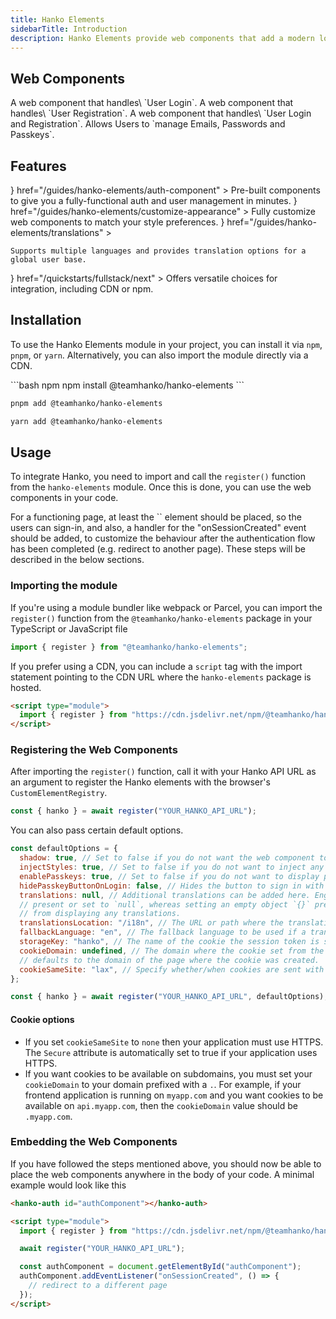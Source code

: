 ```yaml
---
title: Hanko Elements
sidebarTitle: Introduction
description: Hanko Elements provide web components that add a modern login and registration experience for your users.
---
```

## Web Components
<CardGroup cols={2}>
  <Card
    title="<Hanko-Login/>"
    href="/guides/hanko-elements/login-component"
  >
    A web component that handles\
    `User Login`.
  </Card>
  <Card
    title="<Hanko-Register/>"
    href="/guides/hanko-elements/register-component"
  >
    A web component that handles\
    `User Registration`.
  </Card>
  <Card
    title="<Hanko-Auth/>"
    href="/guides/hanko-elements/auth-component"
  >
    A web component that handles\
    `User Login and Registration`.
  </Card>
  <Card
    title="<Hanko-Profile/>"
    href="/guides/hanko-elements/profile-component"
  >
    Allows Users to 
    `manage Emails, Passwords and Passkeys`.
  </Card>
</CardGroup>


## Features

<CardGroup cols={2}>
  <Card
    title="Web Components"
    icon={
      <svg
        xmlns="http://www.w3.org/2000/svg"
        className="icon icon-tabler icon-tabler-components"
        width="24"
        height="24"
        viewBox="0 0 24 24"
        strokeWidth="2"
        stroke="currentColor"
        fill="none"
        strokeLinecap="round"
        strokeLinejoin="round"
      >
        <path stroke="none" d="M0 0h24v24H0z" fill="none"></path>
        <path d="M3 12l3 3l3 -3l-3 -3z"></path>
        <path d="M15 12l3 3l3 -3l-3 -3z"></path>
        <path d="M9 6l3 3l3 -3l-3 -3z"></path>
        <path d="M9 18l3 3l3 -3l-3 -3z"></path>
      </svg>
    }
    href="/guides/hanko-elements/auth-component"
  >
    Pre-built components to give you a fully-functional auth and user management in minutes.
  </Card>
  <Card
    title="Customization"
    icon={
      <svg
        xmlns="http://www.w3.org/2000/svg"
        className="icon icon-tabler icon-tabler-brush"
        width="24"
        height="24"
        viewBox="0 0 24 24"
        strokeWidth="2"
        stroke="currentColor"
        fill="none"
        strokeLinecap="round"
        strokeLinejoin="round"
      >
        <path stroke="none" d="M0 0h24v24H0z" fill="none"></path>
        <path d="M3 21v-4a4 4 0 1 1 4 4h-4"></path>
        <path d="M21 3a16 16 0 0 0 -12.8 10.2"></path>
        <path d="M21 3a16 16 0 0 1 -10.2 12.8"></path>
        <path d="M10.6 9a9 9 0 0 1 4.4 4.4"></path>
      </svg>
    }
    href="/guides/hanko-elements/customize-appearance"
  >
    Fully customize web components to match your style preferences.
  </Card>
  <Card
    title="Internationalization"
    icon={
      <svg
        xmlns="http://www.w3.org/2000/svg"
        className="icon icon-tabler icon-tabler-language"
        width="24"
        height="24"
        viewBox="0 0 24 24"
        strokeWidth="2"
        stroke="currentColor"
        fill="none"
        strokeLinecap="round"
        strokeLinejoin="round"
      >
        <path stroke="none" d="M0 0h24v24H0z" fill="none"></path>
        <path d="M4 5h7"></path>
        <path d="M9 3v2c0 4.418 -2.239 8 -5 8"></path>
        <path d="M5 9c0 2.144 2.952 3.908 6.7 4"></path>
        <path d="M12 20l4 -9l4 9"></path>
        <path d="M19.1 18h-6.2"></path>
      </svg>
    }
    href="/guides/hanko-elements/translations"
  >

    Supports multiple languages and provides translation options for a global user base.

  </Card>
  <Card
    title="Integration Flexibility"
    icon={
      <svg
        xmlns="http://www.w3.org/2000/svg"
        className="icon icon-tabler icon-tabler-brand-nextjs"
        width="30"
        height="30"
        viewBox="0 0 30 30"
        strokeWidth="2"
        stroke="currentColor"
        fill="none"
        strokeLinecap="round"
        strokeLinejoin="round"
      >
        <path stroke="none" d="M0 0h24v24H0z" fill="none"></path>
        <path d="M9 15v-6l7.745 10.65a9 9 0 1 1 2.255 -1.993"></path>
        <path d="M15 12v-3"></path>
      </svg>
    }
    href="/quickstarts/fullstack/next"
  >
    Offers versatile choices for integration, including CDN or npm.
  </Card>
</CardGroup>



## Installation

To use the Hanko Elements module in your project, you can install it via `npm`, `pnpm`, or `yarn`. Alternatively, you can also import the module directly via a CDN.

<CodeGroup>
```bash npm
npm install @teamhanko/hanko-elements
```

```bash pnpm
pnpm add @teamhanko/hanko-elements
```

```bash yarn
yarn add @teamhanko/hanko-elements
```

</CodeGroup>

## Usage

To integrate Hanko, you need to import and call the `register()` function from the `hanko-elements` module. Once this is done, you can use the web
components in your code.

<Info>
For a functioning page, at least the `<hanko-auth>` element should be placed, so the users can sign-in, and also,
a handler for the "onSessionCreated" event should be added, to customize the behaviour after the authentication flow has been completed
(e.g. redirect to another page). These steps will be described in the below sections.
</Info>

### Importing the module

If you're using a module bundler like webpack or Parcel, you can import the `register()` function from the `@teamhanko/hanko-elements` package in your TypeScript or JavaScript file

```js
import { register } from "@teamhanko/hanko-elements";
```

If you prefer using a CDN, you can include a `script` tag with the import statement pointing to the CDN URL where the `hanko-elements` package is hosted.

```html
<script type="module">
  import { register } from "https://cdn.jsdelivr.net/npm/@teamhanko/hanko-elements/dist/elements.js";
</script>
```

### Registering the Web Components

After importing the `register()` function, call it with your Hanko API URL as an argument to register the Hanko elements with the browser's `CustomElementRegistry`.

```js
const { hanko } = await register("YOUR_HANKO_API_URL");
```

You can also pass certain default options.

```js
const defaultOptions = {
  shadow: true, // Set to false if you do not want the web component to be attached to the shadow DOM.
  injectStyles: true, // Set to false if you do not want to inject any default styles.
  enablePasskeys: true, // Set to false if you do not want to display passkey-related content.
  hidePasskeyButtonOnLogin: false, // Hides the button to sign in with a passkey on the login page.
  translations: null, // Additional translations can be added here. English is used when the option is not
  // present or set to `null`, whereas setting an empty object `{}` prevents the elements
  // from displaying any translations.
  translationsLocation: "/i18n", // The URL or path where the translation files are located.
  fallbackLanguage: "en", // The fallback language to be used if a translation is not available.
  storageKey: "hanko", // The name of the cookie the session token is stored in and the prefix / name of local storage keys
  cookieDomain: undefined, // The domain where the cookie set from the SDK is available. When undefined,
  // defaults to the domain of the page where the cookie was created.
  cookieSameSite: "lax", // Specify whether/when cookies are sent with cross-site requests.
};

const { hanko } = await register("YOUR_HANKO_API_URL", defaultOptions);
```

#### Cookie options

- If you set `cookieSameSite` to `none` then your application must use HTTPS. The `Secure` attribute is automatically set to true
if your application uses HTTPS. 
- If you want cookies to be available on subdomains, you must set your `cookieDomain` to your domain prefixed with a `.`. For example, 
if your frontend application is running on `myapp.com` and you want cookies to be available on `api.myapp.com`, then the `cookieDomain` value should be `.myapp.com`. 

### Embedding the Web Components

If you have followed the steps mentioned above, you should now be able to place the web components anywhere in the body of your code. A minimal example would look like this

```html
<hanko-auth id="authComponent"></hanko-auth>

<script type="module">
  import { register } from "https://cdn.jsdelivr.net/npm/@teamhanko/hanko-elements/dist/elements.js";

  await register("YOUR_HANKO_API_URL");

  const authComponent = document.getElementById("authComponent");
  authComponent.addEventListener("onSessionCreated", () => {
    // redirect to a different page
  });
</script>